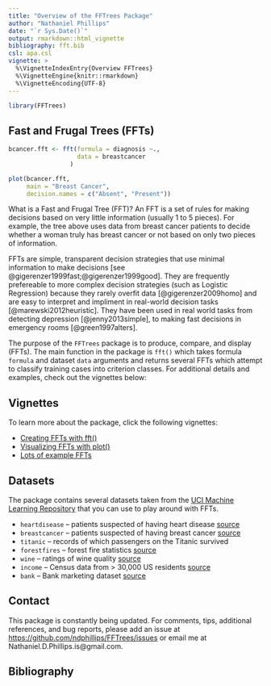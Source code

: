 ```yaml
---
title: "Overview of the FFTrees Package"
author: "Nathaniel Phillips"
date: "`r Sys.Date()`"
output: rmarkdown::html_vignette
bibliography: fft.bib
csl: apa.csl
vignette: >
  %\VignetteIndexEntry{Overview FFTrees}
  %\VignetteEngine{knitr::rmarkdown}
  %\VignetteEncoding{UTF-8}
---
```


```r
library(FFTrees)
```


## Fast and Frugal Trees (FFTs)

```r
bcancer.fft <- fft(formula = diagnosis ~.,
                   data = breastcancer
                 )

plot(bcancer.fft,
     main = "Breast Cancer",
     decision.names = c("Absent", "Present"))
```

What is a Fast and Frugal Tree (FFT)? An FFT is a set of rules for making decisions based on very little information (usually 1 to 5 pieces). For example, the tree above uses data from breast cancer patients to decide whether a woman truly has breast cancer or not based on only two pieces of information.

FFTs are simple, transparent decision strategies that use minimal information to make decisions [see @gigerenzer1999fast;@gigerenzer1999good]. They are frequently prefereable to more complex decision strategies (such as Logistic Regression) because they rarely overfit data [@gigerenzer2009homo] and are easy to interpret and impliment in real-world decision tasks [@marewski2012heuristic]. They have been used in real world tasks from detecting depression [@jenny2013simple], to making fast decisions in emergency rooms [@green1997alters].

The purpose of the `FFTrees` package is to produce, compare, and display (FFTs). The main function in the package is `fft()` which takes formula `formula` and dataset `data` arguments and returns several FFTs which attempt to classify training cases into criterion classes. For additional details and examples, check out the vignettes below:

## Vignettes

To learn more about the package, click the following vignettes:

- [Creating FFTs with fft()](fft_function.html)
- [Visualizing FFTs with plot()](fft_plot.html)
- [Lots of example FFTs](fft_examples.html)

## Datasets

The package contains several datasets taken from the [UCI Machine Learning Repository](http://archive.ics.uci.edu/ml/) that you can use to play around with FFTs.

- `heartdisease` -- patients suspected of having heart disease [source](http://archive.ics.uci.edu/ml/datasets/Heart+Disease)
- `breastcancer` -- patients suspected of having breast cancer [source](https://archive.ics.uci.edu/ml/datasets/Breast+Cancer+Wisconsin+(Diagnostic))
- `titanic` -- records of which passengers on the Titanic survived
- `forestfires` -- forest fire statistics [source](http://archive.ics.uci.edu/ml/datasets/Forest+Fires)
- `wine` -- ratings of wine quality [source](http://archive.ics.uci.edu/ml/datasets/Wine)
- `income` -- Census data from > 30,000 US residents [source](http://archive.ics.uci.edu/ml/datasets/Adult)
- `bank` -- Bank marketing dataset [source](http://archive.ics.uci.edu/ml/datasets/Bank+Marketing)

## Contact

This package is constantly being updated. For comments, tips, additional references, and bug reports, please add an issue at [https://github.com/ndphillips/FFTrees/issues](https://github.com/ndphillips/FFTrees/issues) or email me at Nathaniel.D.Phillips.is@gmail.com.

## Bibliography

